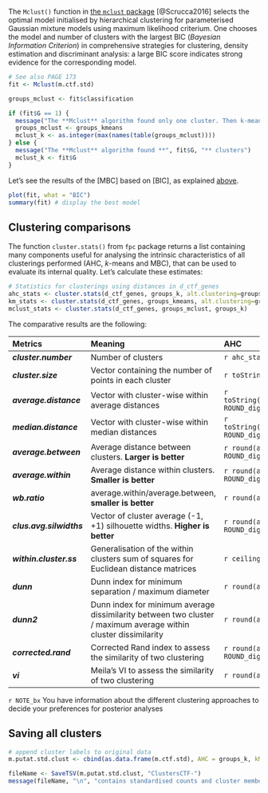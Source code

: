 
The `Mclust()` function in [the `mclust` package](https://mclust-org.github.io/mclust/articles/mclust.html) [@Scrucca2016] selects the optimal model initialised by hierarchical clustering for parameterised Gaussian mixture models using maximum likelihood criterium. One chooses the model and number of clusters with the largest BIC (_Bayesian Information Criterion_) in comprehensive strategies for clustering, density estimation and discriminant analysis: a large BIC score indicates strong evidence for the corresponding model.

```r
# See also PAGE 173
fit <- Mclust(m.ctf.std)

groups_mclust <- fit$classification

if (fit$G == 1) {
  message("The **Mclust** algorithm found only one cluster. Then k-means clusters will be assigned")
  groups_mclust <- groups_kmeans
  mclust_k <- as.integer(max(names(table(groups_mclust))))
} else {
  message("The **Mclust** algorithm found **", fit$G, "** clusters")
  mclust_k <- fit$G
}
```

Let's see the results of the [MBC] based on [BIC], as explained [above](#clustbkg).

```r
plot(fit, what = "BIC")
summary(fit) # display the best model
```



## Clustering comparisons

The function `cluster.stats()` from `fpc` package returns a list containing many components useful for analysing the intrinsic characteristics of all clusterings performed (AHC, _k_-means and MBC), that can be used to evaluate its internal quality. Let's calculate these estimates:

```r
# Statistics for clusterings using distances in d_ctf_genes
ahc_stats <- cluster.stats(d_ctf_genes, groups_k, alt.clustering=groups_kmeans)
km_stats <- cluster.stats(d_ctf_genes, groups_kmeans, alt.clustering=groups_mclust)
mclust_stats <- cluster.stats(d_ctf_genes, groups_mclust, groups_k)
```

The comparative results are the following:


Metrics | Meaning | AHC | k-means | MBC
:---    | :---    | :---    | :--- | :---
***cluster.number*** | Number of clusters | `r ahc_stats$cluster.number` | `r km_stats$cluster.number` | `r mclust_stats$cluster.number`
***cluster.size*** | Vector containing the number of points in each cluster | `r toString(ahc_stats$cluster.size)` | `r toString(km_stats$cluster.size)` | `r toString(mclust_stats$cluster.size)`
***average.distance*** | Vector with cluster-wise within average distances | `r toString(round(ahc_stats$average.distance, ROUND_dig))` | `r toString(round(km_stats$average.distance, ROUND_dig))` | `r toString(round(mclust_stats$average.distance, ROUND_dig))`
***median.distance*** | Vector with cluster-wise within median distances | `r toString(round(ahc_stats$median.distance, ROUND_dig))` | `r toString(round(km_stats$median.distance, ROUND_dig))` | `r toString(round(mclust_stats$median.distance, ROUND_dig))`
***average.between*** | Average distance between clusters. **Larger is better** | `r round(ahc_stats$average.between, ROUND_dig)` | `r round(km_stats$average.between, ROUND_dig)` | `r round(mclust_stats$average.between, ROUND_dig)`
***average.within*** | Average distance within clusters. **Smaller is better** | `r round(ahc_stats$average.within, ROUND_dig)` | `r round(km_stats$average.within, ROUND_dig)` | `r round(mclust_stats$average.within, ROUND_dig)`
***wb.ratio*** | average.within/average.between, **smaller is better** | `r round(ahc_stats$wb.ratio, ROUND_dig)` | `r round(km_stats$wb.ratio, ROUND_dig)` | `r round(mclust_stats$wb.ratio, ROUND_dig)`
***clus.avg.silwidths*** | Vector of cluster average (-1, +1) silhouette widths. **Higher is better** | `r round(ahc_stats$clus.avg.silwidths, ROUND_dig)` | `r round(km_stats$clus.avg.silwidths, ROUND_dig)` | `r round(mclust_stats$clus.avg.silwidths, ROUND_dig)`
***within.cluster.ss*** | Generalisation of the within clusters sum of squares for Euclidean distance matrices | `r ceiling(ahc_stats$within.cluster.ss)` | `r ceiling(km_stats$within.cluster.ss)` | `r ceiling(mclust_stats$within.cluster.ss)`
***dunn*** | Dunn index for minimum separation / maximum diameter | `r round(ahc_stats$dunn, ROUND_dig)` | `r round(km_stats$dunn, ROUND_dig)`  | `r round(mclust_stats$dunn, ROUND_dig)`
***dunn2*** | Dunn index for minimum average dissimilarity between two cluster / maximum average within cluster dissimilarity | `r round(ahc_stats$dunn2, ROUND_dig)` | `r round(km_stats$dunn2, ROUND_dig)`  | `r round(mclust_stats$dunn2, ROUND_dig)`
***corrected.rand*** | Corrected Rand index to assess the similarity of two clustering | `r round(ahc_stats$corrected.rand, ROUND_dig)` | `r round(km_stats$corrected.rand, ROUND_dig)` | `r round(mclust_stats$corrected.rand, ROUND_dig)`
***vi*** | Meila's VI to assess the similarity of two clustering | `r round(ahc_stats$vi, ROUND_dig)` | `r round(km_stats$vi, ROUND_dig)` | `r round(mclust_stats$vi, ROUND_dig)`

`r NOTE_bx`
  You have information about the different clustering approaches to decide your preferences for posterior analyses
</div>

## Saving all clusters

```r
# append cluster labels to original data
m.putat.std.clust <- cbind(as.data.frame(m.ctf.std), AHC = groups_k, kMeans = groups_kmeans, MClust = groups_mclust )

fileName <- SaveTSV(m.putat.std.clust, "ClustersCTF-")
message(fileName, "\n", "contains standardised counts and cluster membership of genes")
```
